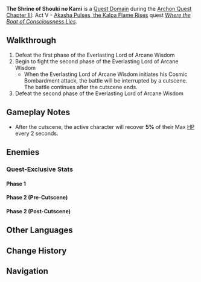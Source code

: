 {{About|the Quest Domain|the Trounce Domain|Joururi Workshop}}
{{Domain Infobox
|image        = Domain The Shrine of Shouki no Kami.png
|trial        = Nahida
|type         = Quest
|description  = Story Review:<br /><br />You and Nahida rush over to prevent the Akademiya's god-creation plan. After getting through the passageway, you see The Balladeer, who is about to become a god...
|region       = Sumeru
|subregion    = Dharma Forest
|area         = Avidya Forest
|subarea      = Sumeru City
|domain       = Joururi Workshop
|requiredAR   = 35
|recLevel     = WL-dependent
|quest        = Where the Boat of Consciousness Lies
|quest_type   = Archon
}}
'''The Shrine of Shouki no Kami''' is a [[Quest Domain]] during the [[Archon Quest]] [[Chapter III]]: Act V - [[Akasha Pulses, the Kalpa Flame Rises]] quest ''[[Where the Boat of Consciousness Lies]]''.

==Walkthrough==
# Defeat the first phase of the Everlasting Lord of Arcane Wisdom
# Begin to fight the second phase of the Everlasting Lord of Arcane Wisdom
#* When the Everlasting Lord of Arcane Wisdom initiates his Cosmic Bombardment attack, the battle will be interrupted by a cutscene. The battle continues after the cutscene ends.
# Defeat the second phase of the Everlasting Lord of Arcane Wisdom

==Gameplay Notes==
* After the cutscene, the active character will recover '''5%''' of their Max [[HP]] every 2 seconds.

==Enemies==
{{Card|Joururi Workshop|type=Enemy|text=Shouki}}

===Quest-Exclusive Stats===
====Phase 1====
{{Enemy Stats
|hide_notes = 1

|electro_res = 50%

|hp_ratio  = 10
|hp_type   = 2
|atk_ratio = 2
|atk_type  = 2
}}

====Phase 2 (Pre-Cutscene)====
{{Enemy Stats
|hide_notes = 1

|resglobal   = 230%
|electro_res = 290%

|hp_ratio  = 18
|hp_type   = 2
|atk_ratio = 6
|atk_type  = 2
}}

====Phase 2 (Post-Cutscene)====
{{Enemy Stats
|hide_notes = 1

|resglobal   = 30%
|electro_res = 90%

|res2         = Shielded
|resglobal2   = 230%
|electro_res2 = 290%

|res3         = Paralyzed
|resglobal3   = -140%
|electro_res3 = -80%

|hp_ratio  = 9
|hp_type   = 2
|atk_ratio = 2.4
|atk_type  = 2
}}
<!--
==Video Guides==
{{EVT
|video1   = 
|caption1 = 
}}
-->
==Other Languages==
{{Other Languages
|en      = The Shrine of Shouki no Kami
|zhs     = 正机之神殿
|zhs_rm  = Zhèngjī zhī Shéndiàn
|zht     = 正機之神殿
|zht_rm  = Zhèngjī zhī Shéndiàn
|zh_tl   = 
|ja      = 正機の神殿
|ja_rm   = Shouki no Shinden
|ja_tl   = 
|ko      = 정기(正機)의 신전
|ko_rm   = Jeonggi-ui Sinjeon
|ko_tl   = Temple of Right Kirui
|es      = Templo del Dios Mecánico
|es_tl   = Temple of the Mechanical God
|fr      = Temple de Shouki no Kami
|fr_tl   = Temple of Shouki no Kami
|ru      = Храм Сёки но Ками
|ru_tl   = The Shrine of Shouki no Kami
|th      = วิหารแห่ง Shouki no Kami
|th_rm   = Wi-han haeng Shouki no Kami
|th_tl   = 
|vi      = Thần Điện Shouki no Kami
|vi_tl   = 
|de      = Tempel von Shouki no Kami
|de_tl   = Temple of Shouki no Kami
|id      = The Shrine of Shouki no Kami
|pt      = Templo de Shouki no Kami
|pt_tl   = 
|tr      = Shouki no Kami Tapınağı
|tr_tl   = 
|it      = Il Santuario di Shouki no Kami
|it_tl   = 
}}

==Change History==
{{Change History|3.2}}

==Navigation==
{{Domain Navbox|Temporary}}